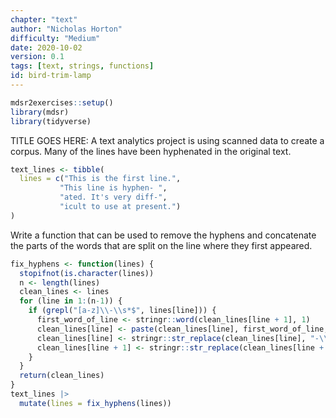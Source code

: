 ```yaml
---
chapter: "text"
author: "Nicholas Horton"
difficulty: "Medium"
date: 2020-10-02 
version: 0.1
tags: [text, strings, functions]
id: bird-trim-lamp
---
```


```r
mdsr2exercises::setup()
library(mdsr)
library(tidyverse)
```

TITLE GOES HERE: A text analytics project is using scanned data to create a corpus.
Many of the lines have been hyphenated in the original text.

```r
text_lines <- tibble(
  lines = c("This is the first line.",
           "This line is hyphen- ",
           "ated. It's very diff-",
           "icult to use at present.")
)
```

Write a function that can be used to remove the hyphens and concatenate the parts of the words that are split on the line where they first appeared.

 <!--begin-answer-->

```r
fix_hyphens <- function(lines) {
  stopifnot(is.character(lines))
  n <- length(lines)
  clean_lines <- lines
  for (line in 1:(n-1)) {
    if (grepl("[a-z]\\-\\s*$", lines[line])) {
      first_word_of_line <- stringr::word(clean_lines[line + 1], 1)
      clean_lines[line] <- paste(clean_lines[line], first_word_of_line, sep = " ")
      clean_lines[line] <- stringr::str_replace(clean_lines[line], "-\\s+", "")
      clean_lines[line + 1] <- stringr::str_replace(clean_lines[line + 1], first_word_of_line, "")
    }
  }
  return(clean_lines)
}
text_lines |>
  mutate(lines = fix_hyphens(lines))
```

 <!--end-answer-->

